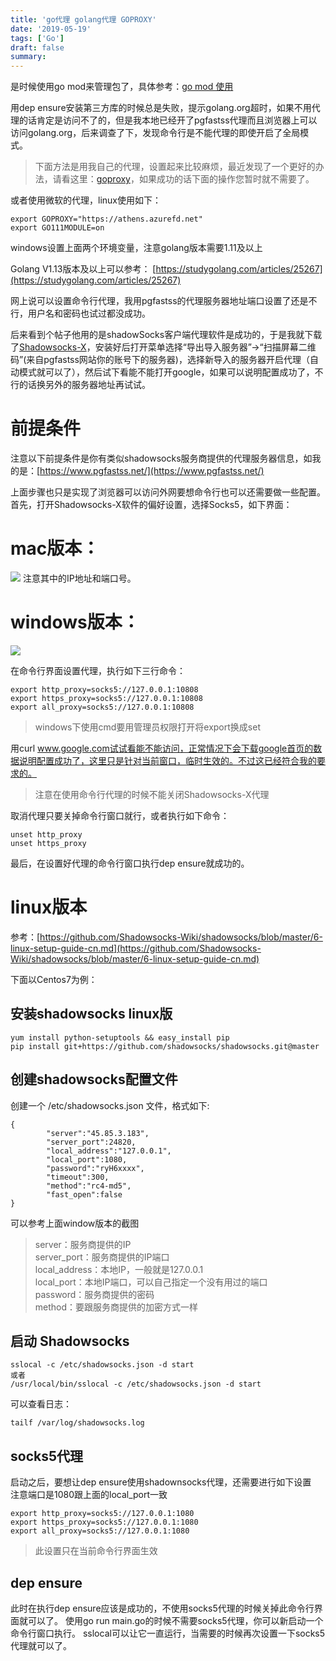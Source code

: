 ```yaml
---
title: 'go代理 golang代理 GOPROXY'
date: '2019-05-19'
tags: ['Go']
draft: false
summary: 
---
```


是时候使用go mod来管理包了，具体参考：[go mod 使用](https://juejin.im/post/5c8e503a6fb9a070d878184a)

用dep ensure安装第三方库的时候总是失败，提示golang.org超时，如果不用代理的话肯定是访问不了的，但是我本地已经开了pgfastss代理而且浏览器上可以访问golang.org，后来调查了下，发现命令行是不能代理的即使开启了全局模式。

> 下面方法是用我自己的代理，设置起来比较麻烦，最近发现了一个更好的办法，请看这里：[goproxy](https://goproxy.io/)，如果成功的话下面的操作您暂时就不需要了。


或者使用微软的代理，linux使用如下：
```
export GOPROXY="https://athens.azurefd.net"
export GO111MODULE=on
```
windows设置上面两个环境变量，注意golang版本需要1.11及以上

Golang V1.13版本及以上可以参考：
[https://studygolang.com/articles/25267](https://studygolang.com/articles/25267)


网上说可以设置命令行代理，我用pgfastss的代理服务器地址端口设置了还是不行，用户名和密码也试过都没成功。

后来看到个帖子他用的是shadowSocks客户端代理软件是成功的，于是我就下载了[Shadowsocks-X](https://github.com/yangfeicheung/Shadowsocks-X)，安装好后打开菜单选择“导出导入服务器”->“扫描屏幕二维码”(来自pgfastss网站你的账号下的服务器)，选择新导入的服务器开启代理（自动模式就可以了），然后试下看能不能打开google，如果可以说明配置成功了，不行的话换另外的服务器地址再试试。

# 前提条件
注意以下前提条件是你有类似shadowsocks服务商提供的代理服务器信息，如我的是：[https://www.pgfastss.net/](https://www.pgfastss.net/)

上面步骤也只是实现了浏览器可以访问外网要想命令行也可以还需要做一些配置。
首先，打开Shadowsocks-X软件的偏好设置，选择Socks5，如下界面：  
# mac版本：
![](https://www.ningto.com/upload/A1FBEC41B02F6E00D3B40DF8CFFD28E9.png)
注意其中的IP地址和端口号。

# windows版本：
![](https://www.ningto.com/upload/7860FE4C8AF7C0C2828D3E18D96960E2.png)

在命令行界面设置代理，执行如下三行命令：
```
export http_proxy=socks5://127.0.0.1:10808
export https_proxy=socks5://127.0.0.1:10808
export all_proxy=socks5://127.0.0.1:10808

```
> windows下使用cmd要用管理员权限打开将export换成set

用curl www.google.com试试看能不能访问，正常情况下会下载google首页的数据说明配置成功了，这里只是针对当前窗口，临时生效的。不过这已经符合我的要求的。
> 注意在使用命令行代理的时候不能关闭Shadowsocks-X代理

取消代理只要关掉命令行窗口就行，或者执行如下命令：
```
unset http_proxy
unset https_proxy
```

最后，在设置好代理的命令行窗口执行dep ensure就成功的。

# linux版本
参考：[https://github.com/Shadowsocks-Wiki/shadowsocks/blob/master/6-linux-setup-guide-cn.md](https://github.com/Shadowsocks-Wiki/shadowsocks/blob/master/6-linux-setup-guide-cn.md)

下面以Centos7为例：
## 安装shadowsocks linux版
```
yum install python-setuptools && easy_install pip
pip install git+https://github.com/shadowsocks/shadowsocks.git@master
```

## 创建shadowsocks配置文件
创建一个 /etc/shadowsocks.json 文件，格式如下:
```
{
        "server":"45.85.3.183",
        "server_port":24820,
        "local_address":"127.0.0.1",
        "local_port":1080,
        "password":"ryH6xxxx",
        "timeout":300,
        "method":"rc4-md5",
        "fast_open":false
}
```
可以参考上面window版本的截图  
> server：服务商提供的IP  
  server_port：服务商提供的IP端口  
  local_address：本地IP，一般就是127.0.0.1  
  local_port：本地IP端口，可以自己指定一个没有用过的端口  
  password：服务商提供的密码  
  method：要跟服务商提供的加密方式一样  

## 启动 Shadowsocks
```
sslocal -c /etc/shadowsocks.json -d start
或者
/usr/local/bin/sslocal -c /etc/shadowsocks.json -d start
```
可以查看日志：
```
tailf /var/log/shadowsocks.log
```

## socks5代理
启动之后，要想让dep ensure使用shadownsocks代理，还需要进行如下设置  
注意端口是1080跟上面的local_port一致
```
export http_proxy=socks5://127.0.0.1:1080
export https_proxy=socks5://127.0.0.1:1080
export all_proxy=socks5://127.0.0.1:1080
```
> 此设置只在当前命令行界面生效

## dep ensure
此时在执行dep ensure应该是成功的，不使用socks5代理的时候关掉此命令行界面就可以了。
使用go run main.go的时候不需要socks5代理，你可以新启动一个命令行窗口执行。
sslocal可以让它一直运行，当需要的时候再次设置一下socks5代理就可以了。